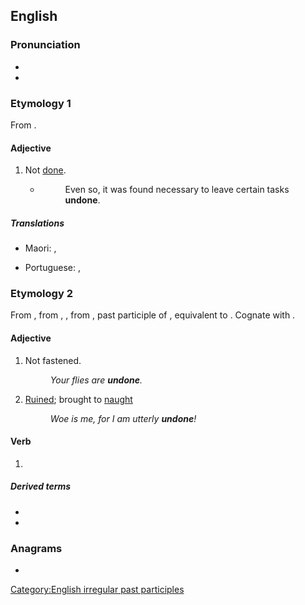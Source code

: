 ==English==

===Pronunciation===
* {{IPA|/ʌnˈdʌn/|lang=en}}
* {{rhymes|ʌn|lang=en}}

===Etymology 1===
From {{af|en|un-|done}}.

====Adjective====
{{en-adj|-}}

# Not [[done]].
#* {{RQ:Orwell Animal Farm|6}}
#*: Even so, it was found necessary to leave certain tasks '''undone'''.

=====Translations=====
{{trans-top|unfastened}}
* Maori: {{t|mi|matoha}}, {{t|mi|matara}}
{{trans-mid}}
* Portuguese: {{t|pt|desamarrado}}, {{t+|pt|solto}}
{{trans-bottom}}

===Etymology 2===
From {{inh|en|enm|undon}}, from {{inh|en|ang|undōn}}, {{m|ang|ondōn|t=undone}}, from {{inh|en|gem-pro|*andadōnaz}}, past participle of {{m|gem-pro|*andadōną|t=to undo}}, equivalent to {{af|en|undo|-en|pos2=past participle ending}}. Cognate with {{cog|nl|ontdaan|t=stripped, undone, upset}}.

====Adjective====
{{en-adj|-}}

# Not fastened.
#: ''Your flies are '''undone'''.''
# [[ruined|Ruined]]; brought to [[naught]]
#: ''Woe is me, for I am utterly '''undone'''!''

====Verb====
{{head|en|past participle}}

# {{past participle of|undo|lang=en|nocat=1}}

=====Derived terms=====
* {{l|en|come undone}}
* {{l|en|undoneness}}

===Anagrams===
* {{anagrams|en|a=dennou|nouned}}

[[Category:English irregular past participles]]